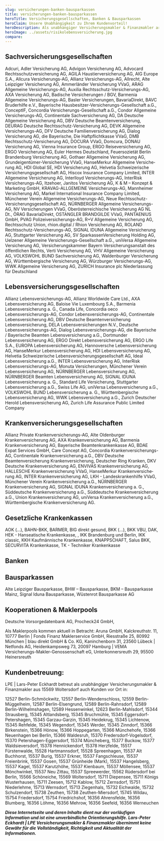 ```yaml
---
slug: versicherungen-banken-bausparkassen
title: versicherungen-banken-bausparkassen
heroTitle: Versicherungsgesellschaften, Banken & Bausparkassen
heroClaim: Unsere Unabhängigkeit zu Ihrem Kundenvorteil! 
heroDescription: Als unabhängiger Versicherungsmakler & Finanzmakler arbeiten wir, zu Ihrem Kundenvorteil, unter anderem mit den folgenden Versicherungsgesellschaften, Banken und Bausparkassen zusammen!
heroImage: ../assets/risikolebensversicherung.jpg
compare: 
---
```


<ProvenExpert />

## Sachversicherungsgesellschaften

Adcuri, Adler Versicherung AG, Advigon Versicherung AG, Advocard Rechtsschutzversicherung AG, AGILA Haustierversicherung AG, AIG Europe S.A., Allcura Versicherungs-AG, Allianz Versicherungs-AG, Allrecht, Alte Leipziger Versicherung AG, Ammerländer Versicherung VVaG, ARAG Allgemeine Versicherungs-AG, Auxilia Rechtsschutz-Versicherungs-AG, AXA Versicherung AG, Badische Versicherungen / BGV, Barmenia Allgemeine Versicherungs-AG, Basler Versicherungen, BavariaDirekt, BAVC Bruderhilfe e.V., Bayerische Hausbesitzer-Versicherungs-Gesellschaft a.G., ConceptIF, Concordia Versicherungs-Gesellschaft a.G., Condor Allgemeine Versicherungs-AG, Continentale Sachversicherung AG, DA Deutsche Allgemeine Versicherung AG, DBV Deutsche Beamtenversicherung, DEURAG Deutsche Rechtsschutz-Versicherung AG, DEVK Allgemeine Versicherungs-AG, DFV Deutsche Familienversicherung AG, Dialog Versicherung AG, die Bayerische, Die Haftpflichtkasse VVaG, DMB Rechtsschutz-Versicherung AG, DOCURA VVaG, Domcura, DONAU Versicherung AG, Vienna Insurance Group, ERGO Reiseversicherung AG, ERGO Versicherung AG, Euler Hermes Deutschland, Feuersozietät Berlin Brandenburg Versicherung AG, Gothaer Allgemeine Versicherung AG, Grundeigentümer-Versicherung VVaG, HanseMerkur Allge­meine Versi­che­rung AG, HDI Global SE, HDI Versicherung AG, Helvetia Schweizerische Versicherungsgesellschaft AG, Hiscox Insurance Company Limited, INTER Allgemeine Versicherung AG, Interlloyd Versicherungs-AG, InterRisk Versicherungs-AG, Itzehoer, Janitos Versicherung AG, K & M – Konzept & Marketing GmbH, KRAVAG-ALLGEMEINE Versicherungs-AG, Mannheimer Versicherung AG, Markel International Insurance Company Limited, Münchener Verein Allgemeine Versicherungs-AG, Neue Rechtsschutz-Versicherungsgesellschaft AG, NÜRNBERGER Allgemeine Versicherungs-AG, NV Versicherungen VVaG, Oberösterreichische Versicherung AG NL Dt., ÖRAG BavariaDirekt, OSTANGLER BRANDGILDE VVaG, PANTAENIUS GmbH, PVAG Polizeiversicherungs-AG, R+V Allgemeine Versicherung AG, Rechtsschutz Union, rhion.digital / Rhion Versicherung AG, ROLAND Rechtsschutz-Versicherungs-AG, SIGNAL IDUNA Allgemeine Versicherung AG, Stuttgarter Versicherung AG, SV SparkassenVersicherung Holding AG, Uelzener Allgemeine Versicherungs-Gesellschaft a.G., uniVersa Allgemeine Versicherung AG, Versicherungskammer Bayern Versicherungsanstalt des öffentlichen Rechts, Verti Versicherung AG, VHV Allgemeine Versicherung AG, VOLKSWOHL BUND Sachversicherung AG, Waldenburger Versicherung AG, Württembergische Versicherung AG, Würzburger Versicherungs-AG, WWK Allgemeine Versicherung AG, ZURICH Insurance plc Niederlassung für Deutschland

## Lebensversicherungsgesellschaften

Allianz Lebensversicherungs-AG, Allianz Worldwide Care Ltd., AXA Lebensversicherung AG, Baloise Vie Luxembourg S.A., Barmenia Lebensversicherung a. G., Canada Life, Concordia oeco Lebensversicherungs-AG, Condor Lebensversicherungs-AG, Continentale Lebensversicherung AG, DBV Deutsche Beamtenversicherung Lebensversicherung, DELA Lebensversicherungen N.V., Deutsche Lebensversicherungs-AG, Dialog Lebensversicherungs-AG, die Bayerische / Bayerische Beamten Lebensversicherung a.G., Dortmunder Lebensversicherung AG, ERGO Direkt Lebensversicherung AG, ERGO Life S.A., EUROPA Lebensversicherung AG, Hannoversche Lebensversicherung AG, HanseMerkur Lebens­ver­si­che­rung AG, HDI Lebensversicherung AG, Helvetia Schweizerische Lebensversicherungsgesellschaft AG, Ideal Lebensversicherung a.G., INTER Lebensversicherung AG, InterRisk Lebensversicherungs-AG, Monuta Versicherungen, Münchener Verein Lebensversicherung AG, NÜRNBERGER Lebensversicherung AG, NÜRNBERGER Beamten Lebensversicherung AG, SIGNAL IDUNA Lebensversicherung a. G., Standard Life Versicherung, Stuttgarter Lebensversicherung a.G., Swiss Life AG, uniVersa Lebensversicherung a.G., VOLKSWOHL BUND Lebensversicherung a. G., Württembergische Lebensversicherung AG, WWK Lebensversicherung a.G., Zurich Deutscher Herold Lebensversicherung AG, Zurich Life Assurance Public Limited Company

## Krankenversicherungsgesellschaften

Allianz Private Krankenversicherungs-AG, Alte Oldenburger Krankenversicherung AG, AXA Krankenversicherung AG, Barmenia Krankenversicherung AG, Bayerische Beamtenkrankenkasse AG, BDAE Expat Services GmbH, Care Concept AG, Concordia Krankenversicherungs-AG, Continentale Krankenversicherung a.G., DBV Deutsche Beamtenversicherung Krankenversicherung, Deutscher Ring Kranken, DKV Deutsche Krankenversicherung AG, ENVIVAS Krankenversicherung AG, HALLESCHE Krankenversicherung VVaG, HanseMerkur Kran­ken­ver­si­che­rung AG, INTER Krankenversicherung AG, LKH - Landeskrankenhilfe VVaG,  Münchener Verein Krankenversicherung a.G., NÜRNBERGER Krankenversicherung AG, SIGNAL IDUNA Krankenversicherung a. G., Süddeutsche Krankenversicherung a.G., Süddeutsche Krankenversicherung a.G., Union Krankenversicherung AG, uniVersa Krankenversicherung a.G., Württembergische Krankenversicherung AG. 

## Gesetzliche Krankenkassen

AOK (...), BAHN-BKK, BARMER, BIG direkt gesund, BKK (...), BKK VBU, DAK, HEK - Hanseatische Krankenkasse, , IKK Brandenburg und Berlin, IKK classic, KKH Kaufmännische Krankenkasse, KNAPPSCHAFT, Salus BKK, SECURVITA Krankenkasse, TK - Techniker Krankenkasse

## Banken


## Bausparkassen

Alte Leipziger Bausparkasse, BHW – Bausparkasse, BKM – Bausparkasse Mainz, Signal Iduna Bausparkasse, Wüstenrot Bausparkasse AG

## Kooperationen & Maklerpools

Deutsche Vorsorgedatenbank AG, Procheck24 GmbH, 

Als Maklerpools kommen aktuell in Betracht: Aruna GmbH, Kalckreuthstr. 11, 10777 Berlin | Fonds Finanz Maklerservice GmbH, Riesstraße 25, 80992 München | blau direkt GmbH & Co. KG, Kaninchenborn 31, 23560 Lübeck | Netfonds AG, Heidenkampsweg 73, 20097 Hamburg | VEMA Versicherungs-Makler-Genossenschaft eG, Unterkonnersreuth 29, 95500 Heinersreuth



## Kundenbetreuung:

LPE | Lars-Peter Eckhardt betreut als unabhängiger Versicherungsmakler & Finanzmakler aus 15569 Woltersdorf auch Kunden vor Ort in:

12527 Berlin-Schmöckwitz, 12557 Berlin-Wendenschloss, 12559 Berlin-Müggelheim, 12587 Berlin-Elsengrund, 12589 Berlin-Rahnsdorf, 12589 Berlin-Wilhelmshagen, 12589 Hessenwinkel, 12623 Berlin-Mahlsdorf, 15344 Strausberg, 15345 Altlandsberg, 15345 Bruchmühle, 15345 Eggersdorf-Petershagen, 15345 Garzau-Garzin, 15345 Heidekrug, 15345 Lichtenow, 15345 Rehfelde, 15345 Wegendorf, 15345 Werder, 15345 Zinndorf, 15366 Birkenstein, 15366 Hönow, 15366 Hoppegarten, 15366 Münchehofe, 15366 Neuenhagen bei Berlin, 15366 Waldesruh, 15370 Fredersdorf-Vogelsdorf, 15370 Petershagen-Eggersdorf, 15374 Müncheberg, 15377 Buckow, 15377 Waldsieversdorf, 15378 Hennickendorf, 15378 Herzfelde, 15517 Fürstenwalde, 15528 Hartmannsdorf, 15528 Spreenhagen, 15537 Alt Buchhorst, 15537 Burig, 15537 Erkner, 15537 Fangschleuse, 15537 Freienbrink, 15537 Gosen, 15537 Grünheide (Mark), 15537 Hangelsberg, 15537 Kagel, 15537 Karutzhöhe, 15537 Kienbaum, 15537 Möllensee, 15537 Mönchwinkel, 15537 Neu Zittau, 15537 Spreewerder, 15562 Rüdersdorf bei Berlin, 15566 Schöneiche, 15569 Woltersdorf, 15711 Diepensee, 15711 Königs Wusterhausen, 15711 Zeesen, 15712 Kablow, 15712 Zernsdorf, 15751 Niederlehme, 15713 Wernsdorf, 15713 Ziegenhals, 15732 Eichwalde, 15732 Schulzendorf, 15738 Zeuthen, 15738 Zeuthen-Miersdorf, 15745 Wildau, 15754 Friedersdorf, 15754 Friedrichshof, 16356 Ahrensfelde, 16356 Blumberg, 16356 Löhme, 16356 Mehrow, 16356 Seefeld, 16356 Werneuchen


<ContactAndCompareBox />

<ProvenExpert />

<AwardBox />



**_Diese Internetseite und deren Inhalte dient nur der vorläufigen Information und ist eine unverbindliche Orientierungshilfe. Lars-Peter Eckhardt | LPE Versicherungsmakler & Finanzmakler übernimmt keine Gewähr für die Vollständigkeit,
Richtigkeit und Aktualität der Informationen._**

